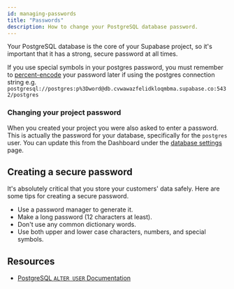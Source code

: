 ```yaml
---
id: managing-passwords
title: "Passwords"
description: How to change your PostgreSQL database password.
---
```



Your PostgreSQL database is the core of your Supabase project, so it's important that it has a strong, secure password at all times.

If you use special symbols in your postgres password, you must remember to [percent-encode](https://en.wikipedia.org/wiki/Percent-encoding) your password later if using the postgres connection string e.g. `postgresql://postgres:p%3Dword@db.cvwawazfelidkloqmbma.supabase.co:5432/postgres`


### Changing your project password

When you created your project you were also asked to enter a password. This is actually the password for your database, specifically for the `postgres` user.
You can update this from the Dashboard under the [database settings](https://app.supabase.com/project/_/settings/database) page.

## Creating a secure password

It's absolutely critical that you store your customers' data safely. Here are some tips for creating a secure password.

- Use a password manager to generate it.
- Make a long password (12 characters at least).
- Don't use any common dictionary words.
- Use both upper and lower case characters, numbers, and special symbols.

## Resources

- [PostgreSQL `ALTER USER` Documentation](https://www.postgresql.org/docs/12/sql-alteruser.html)

